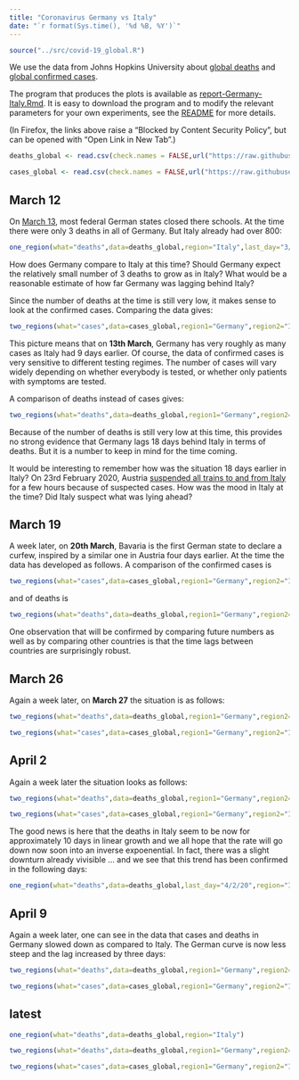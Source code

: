 ```yaml
---
title: "Coronavirus Germany vs Italy"
date: "`r format(Sys.time(), '%d %B, %Y')`"
---
```


```r
source("../src/covid-19_global.R")
```

We use the data from Johns Hopkins University about [global deaths](https://github.com/CSSEGISandData/COVID-19/blob/master/csse_covid_19_data/csse_covid_19_time_series/time_series_covid19_deaths_global.csv)  and [global confirmed cases](https://github.com/CSSEGISandData/COVID-19/blob/master/csse_covid_19_data/csse_covid_19_time_series/time_series_covid19_confirmed_global.csv).

The program that produces the plots is available as [report-Germany-Italy.Rmd](https://github.com/alexhkurz/coronavirus-in-R/blob/master/reports/report-Germany-Italy.Rmd). It is easy to download the program and to modify the relevant parameters for your own experiments, see the [README](https://github.com/alexhkurz/coronavirus-in-R/) for more details.

(In Firefox, the links above raise a "Blocked by Content Security Policy", but can be opened with "Open Link in New Tab".)
    
```r
deaths_global <- read.csv(check.names = FALSE,url("https://raw.githubusercontent.com/CSSEGISandData/COVID-19/master/csse_covid_19_data/csse_covid_19_time_series/time_series_covid19_deaths_global.csv"))

cases_global <- read.csv(check.names = FALSE,url("https://raw.githubusercontent.com/CSSEGISandData/COVID-19/master/csse_covid_19_data/csse_covid_19_time_series/time_series_covid19_confirmed_global.csv"))
```

## March 12

On [March 13](https://en.wikipedia.org/wiki/2020_coronavirus_pandemic_in_Germany), 
most federal German states closed there schools. At the time there were only 3 deaths in all of Germany.  But Italy already had over 800:

```r
one_region(what="deaths",data=deaths_global,region="Italy",last_day="3/12/20",range=11)
```

How does Germany compare to Italy at this time? Should Germany expect the relatively small number of 3 deaths to grow as in Italy? What would be a reasonable estimate of how far Germany was lagging behind Italy?

Since the number of deaths at the time is still very low, it makes sense to look at the confirmed cases. Comparing the data gives:  

```r
two_regions(what="cases",data=cases_global,region1="Germany",region2="Italy",last_day="3/12/20",range=12,lag=9)
```

This picture means that on **13th March**, Germany has very roughly as many cases as Italy had 9 days earlier. Of course, the data of confirmed cases is very sensitive to different testing regimes. The number of cases will vary widely depending on whether everybody is tested, or whether only  patients with symptoms are tested.

A comparison of deaths instead of cases gives:

```r
two_regions(what="deaths",data=deaths_global,region1="Germany",region2="Italy",last_day="3/12/20",range=12,lag=18)
```

Because of the number of deaths is still very low at this time, this provides no strong evidence that Germany lags 18 days behind Italy in terms of deaths. But it is a number to keep in mind for the time coming.

It would be interesting to remember how was the situation 18 days earlier in Italy? On 23rd February 2020, Austria 
[suspended all trains to and from Italy](https://en.wikipedia.org/wiki/2020_coronavirus_pandemic_in_Italy#Travel_restrictions) 
for a few hours because of suspected cases. How was the mood in Italy at the time? Did Italy suspect what was lying ahead?
  
## March 19

A week later, on **20th March**, Bavaria is the first German state to declare a curfew, 
inspired by a similar one in Austria four days earlier. 
At the time the data has developed as follows. A comparison of the confirmed cases is

```r
two_regions(what="cases",data=cases_global,region1="Germany",region2="Italy",last_day="3/19/20",range=18,lag=9) 
```

and of deaths is

```r
two_regions(what="deaths",data=deaths_global,region1="Germany",region2="Italy",last_day="3/19/20",range=18,lag=19) 
```

One observation that will be confirmed by comparing future numbers as well as by comparing other countries is that the time lags between countries are surprisingly robust.

## March 26

Again a week later, on **March 27** the situation is as follows:

```r
two_regions(what="deaths",data=deaths_global,region1="Germany",region2="Italy",last_day="3/26/20",lag=19)
```

```r
two_regions(what="cases",data=cases_global,region1="Germany",region2="Italy",last_day="3/26/20",lag=9)
```


## April 2
Again a week later the situation looks as follows:

```r
two_regions(what="deaths",data=deaths_global,region1="Germany",region2="Italy",last_day="4/2/20",lag=22)
```

```r
two_regions(what="cases",data=cases_global,region1="Germany",region2="Italy",last_day="4/2/20",lag=10)
```

The good news is here that the deaths in Italy seem to be now for approximately 10 days in linear growth and we all hope that the rate will go down now soon into an inverse expoenential. In fact, there was a slight downturn already vivisible ... and we see that this trend has been confirmed in the following days:


```r
one_region(what="deaths",data=deaths_global,last_day="4/2/20",region="Italy")
```

## April 9
Again a week later, one can see in the data that cases and deaths in Germany slowed down as compared to Italy. The German curve is now less steep and the lag increased by three days:

```r
two_regions(what="deaths",data=deaths_global,region1="Germany",region2="Italy",last_day="4/9/20",lag=25)
```

```r
two_regions(what="cases",data=cases_global,region1="Germany",region2="Italy",last_day="4/9/20",lag=13)
```


## latest

```r
one_region(what="deaths",data=deaths_global,region="Italy")
```


```r
two_regions(what="deaths",data=deaths_global,region1="Germany",region2="Italy",lag=25)
```

```r
two_regions(what="cases",data=cases_global,region1="Germany",region2="Italy",lag=13)
```
